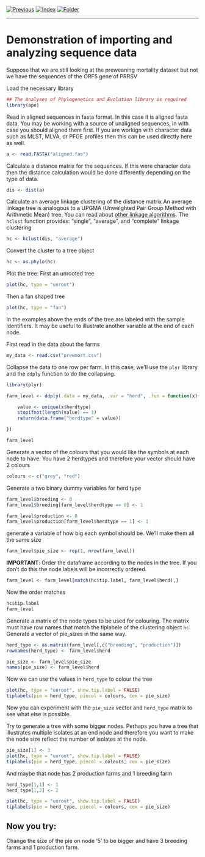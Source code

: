 [![Previous](../../img/previous.png)](../lesson15/lesson15_1.html)
[![Index](../../img/home.png)](../../index.html)
[![Folder](../../img/folder.png)](./)

---

# Demonstration of importing and analyzing sequence data


Suppose that we are still looking at the preweaning mortality dataset
but not we have the sequences of the ORF5 gene of PRRSV

Load the necessary library
```r
## The Analyses of Phylogenetics and Evolution library is required
library(ape)
```

Read in aligned sequences in fasta format. In this case it is aligned
fasta data. You may be working with a source of unaligned sequences,
in with case you should aligned them first. If you are workign with
character data such as MLST, MLVA, or PFGE profiles then this can be
used directly here as well.

```r
a <- read.FASTA("aligned.fas")
```

Calculate a distance matrix for the sequences. If this were character
data then the distance calculation would be done differently depending
on the type of data.

```r
dis <- dist(a)
```

Calculate an average linkage clustering of the distance matrix An
average linkage tree is analogous to a UPGMA (Unweighted Pair Group
Method with Arithmetic Mean) tree. You can read about [other linkage
algorithms](https://en.wikipedia.org/wiki/Hierarchical_clustering). The
`hclust` function provides: "single", "average", and "complete"
linkage clustering

```r
hc <- hclust(dis, "average")
```

Convert the cluster to a tree object

```r
hc <- as.phylo(hc)
```

Plot the tree: First an unrooted tree

```r
plot(hc, type = "unroot")
```

Then a fan shaped tree

```r
plot(hc, type = "fan")
```

In the examples above the ends of the tree are labeled with the sample
identifiers. It may be useful to illustrate another variable at the end
of each node.

First read in the data about the farms

```r
my_data <- read.csv("prewmort.csv")
```
Collapse the data to one row per farm. In this case, we'll use the
`plyr` library and the `ddply` function to do the collapsing.

```r
library(plyr)

farm_level <- ddply(.data = my_data, .var = "herd", .fun = function(x){

    value <- unique(x$herdtype)
    stopifnot(length(value) == 1)
    return(data.frame("herdtype" = value))

})

farm_level

```

Generate a vector of the colours that you would like the symbols at
each node to have. You have 2 herdtypes and therefore your vector
should have 2 colours

```r

colours <- c("grey", "red")

```

Generate a two binary dummy variables for herd type

```r

farm_level$breeding <- 0
farm_level$breeding[farm_level$herdtype == 0] <- 1

farm_level$production <- 0
farm_level$production[farm_level$herdtype == 1] <- 1

```

generate a variable of how big each symbol should be. We'll make them
all the same size

```r
farm_level$pie_size <- rep(1, nrow(farm_level))
```

**IMPORTANT**: Order the dataframe according to the nodes in the
  tree. If you don't do this the node labels will be incorrectly ordered.

```r
farm_level <- farm_level[match(hc$tip.label, farm_level$herd),]
```

Now the order matches
```r
hc$tip.label
farm_level
```

Generate a matrix of the node types to be used for colouring. The
matrix must have row names that match the tiplabele of the clustering
object `hc`. Generate a vector of pie_sizes in the same way.

```r

herd_type <- as.matrix(farm_level[,c("breeding", "production")])
rownames(herd_type) <- farm_level$herd

pie_size <- farm_level$pie_size
names(pie_size) <- farm_level$herd

```

Now we can use the values in `herd_type` to colour the tree

```r

plot(hc, type = "unroot", show.tip.label = FALSE)
tiplabels(pie = herd_type, piecol = colours, cex = pie_size)

```


Now you can experiment with the `pie_size` vector and `herd_type`
matrix to see what else is possible.

Try to generate a tree with some bigger nodes. Perhaps you have a tree
that illustrates multiple isolates at an end node and therefore you
want to make the node size reflect the number of isolates at the node.

```r

pie_size[1] <- 3
plot(hc, type = "unroot", show.tip.label = FALSE)
tiplabels(pie = herd_type, piecol = colours, cex = pie_size)

```

And maybe that node has 2 production farms and 1 breeding farm

```r

herd_type[1,1] <- 1
herd_type[1,2] <- 2

plot(hc, type = "unroot", show.tip.label = FALSE)
tiplabels(pie = herd_type, piecol = colours, cex = pie_size)

```

## Now you try:

Change the size of the pie on node '5' to be bigger and have 3 breeding
farms and 1 production farm.
